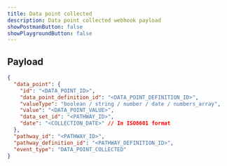 ```yaml
---
title: Data point collected
description: Data point collected webhook payload
showPostmanButton: false
showPlaygroundButton: false
---
```


## Payload

```json
{
  "data_point": {
    "id": "<DATA_POINT_ID>",
    "data_point_definition_id": "<DATA_POINT_DEFINITION_ID>",
    "valueType": "boolean / string / number / date / numbers_array",
    "value": "<DATA_POINT_VALUE>",
    "data_set_id": "<PATHWAY_ID>",
    "date": "<COLLECTION_DATE>" // In ISO8601 format
  },
  "pathway_id": "<PATHWAY_ID>",
  "pathway_definition_id": "<PATHWAY_DEFINITION_ID>",
  "event_type": "DATA_POINT_COLLECTED"
}
```
